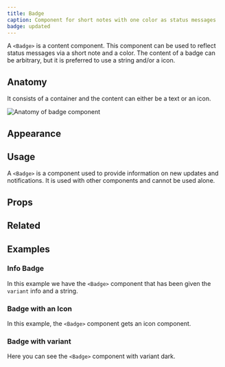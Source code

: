 ```yaml
---
title: Badge
caption: Component for short notes with one color as status messages
badge: updated
---
```


A `<Badge>` is a content component. This component can be used to reflect status messages via a short note and a color. The content of a badge can be arbitrary, but it is preferred to use a string and/or a icon.

## Anatomy

It consists of a container and the content can either be a text or an icon.

<Image
  src="/badge/badge-anatomy.jpg"
  alt="Anatomy of badge component"
  width={800}
  height={550}
  className="mx-auto block"
/>

## Appearance

<AppearanceDemo component={title} />

<AppearanceTable component={title} />

## Usage

A `<Badge>` is a component used to provide information on new updates and notifications. It is used with other components and cannot be used alone.

## Props

<StorybookHintMessage component={title} />

<PropsTable component={title} />

## Related

## Examples

### Info Badge

In this example we have the `<Badge>` component that has been given the `variant` info and a string.

<ComponentDemo file="./basic-badge.demo.tsx" />

### Badge with an Icon

In this example, the `<Badge>` component gets an icon component.

<ComponentDemo file="./icon-badge.demo.tsx" />

### Badge with variant

Here you can see the `<Badge>` component with variant dark.

<ComponentDemo file="./badge-dark.demo.tsx" />
